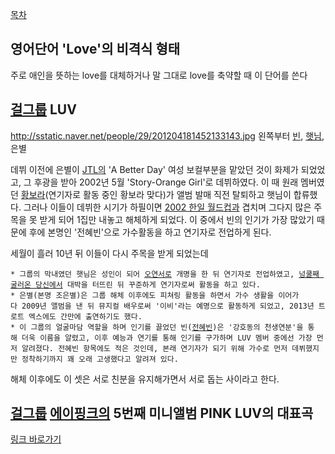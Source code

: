 [[목차]]
== 영어단어 'Love'의 비격식 형태 ==
주로 애인을 뜻하는 love를 대체하거나 말 그대로 love를 축약할 때 이 단어를 쓴다

== [[걸그룹]] LUV ==
http://sstatic.naver.net/people/29/201204181452133143.jpg
왼쪽부터 [[전혜빈|빈]], [[오연서|햇님]], 은별

데뷔 이전에 은별이 [[JTL]]의 'A Better Day' 여성 보컬부분을 맡았던 것이 화제가 되었었고, 그 후광을 받아 2002년 5월 'Story-Orange Girl'로 데뷔하였다. 이 때 원래 멤버였던 [[황보라]](연기자로 활동 중인 황보라 맞다)가 앨범 발매 직전 탈퇴하고 햇님이 합류했다. 그러나 이들이 데뷔한 시기가 하필이면 [[2002 FIFA 월드컵 한국/일본|2002 한일 월드컵]]과 겹치며 그다지 많은 주목을 못 받게 되어 1집만 내놓고 해체하게 되었다. 이 중에서 빈의 인기가 가장 많았기 때문에 후에 본명인 '전혜빈'으로 가수활동을 하고 연기자로 전업하게 된다.

세월이 흘러 10년 뒤 이들이 다시 주목을 받게 되었는데

 * 그룹의 막내였던 햇님은 성인이 되어 [[오연서]]로 개명을 한 뒤 연기자로 전업하였고, [[넝쿨째 굴러온 당신]]에서 대박을 터뜨린 뒤 꾸준하게 연기자로써 활동을 하고 있다.
 * 은별(본명 조은별)은 그룹 해체 이후에도 피쳐링 활동을 하면서 가수 생활을 이어가다 2009년 앨범을 낸 뒤 뮤지컬 배우로써 '이비'라는 예명으로 활동하게 되었고, 2013년 트로트 엑스에도 간만에 출연하기도 했다.
 * 이 그룹의 얼굴마담 역할을 하며 인기를 끌었던 빈([[전혜빈]])은 '강호동의 천생연분'을 통해 더욱 이름을 알렸고, 이후 예능과 연기를 통해 인기를 구가하며 LUV 멤버 중에선 가장 먼저 알려졌다. 전혜빈 항목에도 적은 것인데, 본래 연기자가 되기 위해 가수로 먼저 데뷔했지만 정착하기까지 꽤 오래 고생했다고 알려져 있다.

해체 이후에도 이 셋은 서로 친분을 유지해가면서 서로 돕는 사이라고 한다.


== [[걸그룹]] [[에이핑크]]의 5번째 미니앨범 PINK LUV의 대표곡 ==
[[Apink/음반#s-2.1.5|링크 바로가기]]
